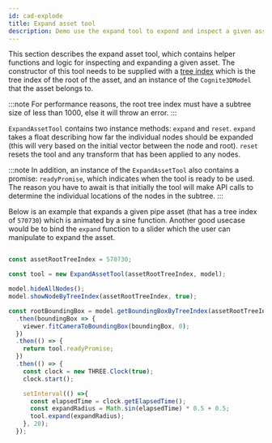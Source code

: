 ```yaml
---
id: cad-explode
title: Expand asset tool
description: Demo use the expand tool to expond and inspect a given asset.
---
```



This section describes the expand asset tool, which contains helper functions and logic for inspecting and expanding a given asset.
The constructor of this tool needs to be supplied with a [tree index](../concepts.md) which is the tree index of the root of the asset, and an instance of the `Cognite3DModel` that the asset belongs to.

:::note
For performance reasons, the root tree index must have a subtree size of less than 1000, else it will throw an error.
:::

<DemoWrapper name="Cognite3DViewerDemo" />

`ExpandAssetTool` contains two instance methods: `expand` and `reset`.
`expand` takes a float describing how far the individual nodes should be expanded (this will very based on the initial vector between the node and root).
`reset` resets the tool and any transform that has been applied to any nodes.

:::note
In addition, an instance of the `ExpandAssetTool` also contains a promise: `readyPromise`, which indicates when the tool is ready to be used.
The reason you have to await is that initially the tool will make API calls to determine the individual locations of the nodes in the subtree.
:::

Below is an example that expands a given pipe asset (that has a tree index of `570730`) which is animated by a sine function.
Another good usecase would be to bind the `expand` function to a slider which the user can manipulate to expand the asset.  


```jsx runnable

const assetRootTreeIndex = 570730;

const tool = new ExpandAssetTool(assetRootTreeIndex, model);

model.hideAllNodes();
model.showNodeByTreeIndex(assetRootTreeIndex, true);

const rootBoundingBox = model.getBoundingBoxByTreeIndex(assetRootTreeIndex)
  .then(boundingBox => {
    viewer.fitCameraToBoundingBox(boundingBox, 0);
  })
  .then(() => {
    return tool.readyPromise;
  })
  .then(() => {
    const clock = new THREE.Clock(true);
    clock.start();

    setInterval(() =>{
      const elapsedTime = clock.getElapsedTime();
      const expandRadius = Math.sin(elapsedTime) * 0.5 + 0.5; 
      tool.expand(expandRadius);
    }, 20);
  });

```
